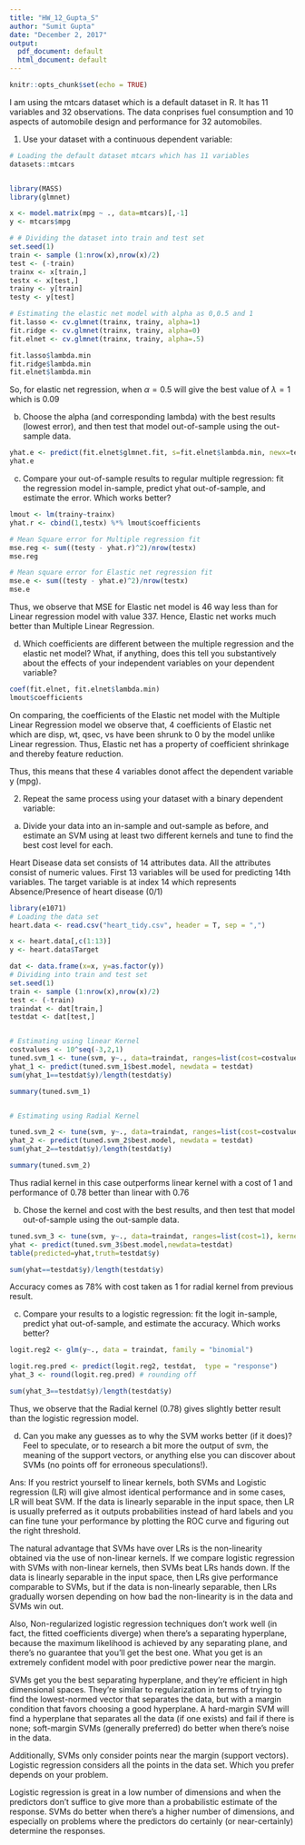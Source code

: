 ```yaml
---
title: "HW_12_Gupta_S"
author: "Sumit Gupta"
date: "December 2, 2017"
output:
  pdf_document: default
  html_document: default
---
```


```r
knitr::opts_chunk$set(echo = TRUE)
```
I am using the mtcars dataset which is a default dataset in R. It has 11 variables and 32 observations.
The data conprises fuel consumption and 10 aspects of automobile design and performance for 32 automobiles.

1. Use your dataset with a continuous dependent variable:
```r
# Loading the default dataset mtcars which has 11 variables
datasets::mtcars


library(MASS)
library(glmnet)

x <- model.matrix(mpg ~ ., data=mtcars)[,-1]
y <- mtcars$mpg

# # Dividing the dataset into train and test set
set.seed(1)
train <- sample (1:nrow(x),nrow(x)/2) 
test <- (-train)
trainx <- x[train,]
testx <- x[test,]
trainy <- y[train]
testy <- y[test]
```

```r
# Estimating the elastic net model with alpha as 0,0.5 and 1
fit.lasso <- cv.glmnet(trainx, trainy, alpha=1)
fit.ridge <- cv.glmnet(trainx, trainy, alpha=0)
fit.elnet <- cv.glmnet(trainx, trainy, alpha=.5)

fit.lasso$lambda.min
fit.ridge$lambda.min
fit.elnet$lambda.min

```
So, for elastic net regression, when $\alpha=0.5$ will give the best value of $\lambda=1$ which is 0.09

b. Choose the alpha (and corresponding lambda) with the best results (lowest error), and then test that model out-of-sample using the out-sample data.


```r

yhat.e <- predict(fit.elnet$glmnet.fit, s=fit.elnet$lambda.min, newx=testx)
yhat.e

```


c. Compare your out-of-sample results to regular multiple regression: fit the regression model in-sample, predict yhat out-of-sample, and estimate the error. Which works better?

```r
lmout <- lm(trainy~trainx)
yhat.r <- cbind(1,testx) %*% lmout$coefficients

# Mean Square error for Multiple regression fit
mse.reg <- sum((testy - yhat.r)^2)/nrow(testx)
mse.reg

# Mean square error for Elastic net regression fit
mse.e <- sum((testy - yhat.e)^2)/nrow(testx)
mse.e
```
Thus, we observe that MSE for Elastic net model is 46 way less than for Linear regression model with value 337. Hence, Elastic net works much better than Multiple Linear Regression.


d. Which coefficients are different between the multiple regression and the elastic net model? What, if anything, does this tell you substantively about the effects of your independent variables on your dependent variable?

```r
coef(fit.elnet, fit.elnet$lambda.min)
lmout$coefficients

```
On comparing, the coefficients of the Elastic net model with the Multiple Linear Regression model we observe that, 4 coefficients of Elastic net which are disp, wt, qsec, vs have been shrunk to 0 by the model unlike Linear regression. Thus, Elastic net has a property of coefficient shrinkage and thereby feature reduction.

Thus, this means that these 4 variables donot affect the dependent variable y (mpg).

2. Repeat the same process using your dataset with a binary dependent variable:
a. Divide your data into an in-sample and out-sample as before, and estimate an SVM using at least two different kernels and tune to find the best cost level for each.


Heart Disease data set consists of 14 attributes data. All the attributes consist of numeric values. First 13 variables will be used for predicting 14th variables. The target variable is at index 14 which represents Absence/Presence of heart disease (0/1)
```r
library(e1071)
# Loading the data set
heart.data <- read.csv("heart_tidy.csv", header = T, sep = ",")

x <- heart.data[,c(1:13)]
y <- heart.data$Target

dat <- data.frame(x=x, y=as.factor(y))
# Dividing into train and test set
set.seed(1)
train <- sample (1:nrow(x),nrow(x)/2) 
test <- (-train)
traindat <- dat[train,]
testdat <- dat[test,]


# Estimating using linear Kernel
costvalues <- 10^seq(-3,2,1)
tuned.svm_1 <- tune(svm, y~., data=traindat, ranges=list(cost=costvalues), kernel="linear")
yhat_1 <- predict(tuned.svm_1$best.model, newdata = testdat)
sum(yhat_1==testdat$y)/length(testdat$y)

summary(tuned.svm_1)


# Estimating using Radial Kernel

tuned.svm_2 <- tune(svm, y~., data=traindat, ranges=list(cost=costvalues), kernel="radial")
yhat_2 <- predict(tuned.svm_2$best.model, newdata = testdat)
sum(yhat_2==testdat$y)/length(testdat$y)

summary(tuned.svm_2)

```

Thus radial kernel in this case outperforms linear kernel with a cost of 1 and performance of 0.78 better than linear with 0.76

b. Chose the kernel and cost with the best results, and then test that model out-of-sample using the out-sample data.


```r

tuned.svm_3 <- tune(svm, y~., data=traindat, ranges=list(cost=1), kernel="radial")
yhat <- predict(tuned.svm_3$best.model,newdata=testdat)
table(predicted=yhat,truth=testdat$y)

sum(yhat==testdat$y)/length(testdat$y)


```
Accuracy comes as 78% with cost taken as 1 for radial kernel from previous result.

c. Compare your results to a logistic regression: fit the logit in-sample, predict yhat out-of-sample, and estimate the accuracy. Which works better?

```r
logit.reg2 <- glm(y~., data = traindat, family = "binomial")

logit.reg.pred <- predict(logit.reg2, testdat,  type = "response")
yhat_3 <- round(logit.reg.pred) # rounding off

sum(yhat_3==testdat$y)/length(testdat$y)

```

Thus, we observe that the Radial kernel (0.78) gives slightly better result than the logistic regression model.


d. Can you make any guesses as to why the SVM works better (if it does)? Feel to speculate, or to research a bit more the output of svm, the meaning of the support vectors, or anything else you can discover about SVMs (no points off for erroneous speculations!).

Ans:
If you restrict yourself to linear kernels, both SVMs and Logistic regression (LR) will give almost identical performance and in some cases, LR will beat SVM. If the data is linearly separable in the input space, then LR is usually preferred as it outputs probabilities instead of hard labels and you can fine tune your performance by plotting the ROC curve and figuring out the right threshold.

The natural advantage that SVMs have over LRs is the non-linearity obtained via the use of non-linear kernels. If we compare logistic regression with SVMs with non-linear kernels, then SVMs beat LRs hands down. If the data is linearly separable in the input space, then LRs give performance comparable to SVMs, but if the data is non-linearly separable, then LRs gradually worsen depending on how bad the non-linearity is in the data and SVMs win out.

Also,
Non-regularized logistic regression techniques don't work well (in fact, the fitted coefficients diverge) when there's a separating hyperplane, because the maximum likelihood is achieved by any separating plane, and there's no guarantee that you'll get the best one. What you get is an extremely confident model with poor predictive power near the margin. 

SVMs get you the best separating hyperplane, and they're efficient in high dimensional spaces. They're similar to regularization in terms of trying to find the lowest-normed vector that separates the data, but with a margin condition that favors choosing a good hyperplane. A hard-margin SVM will find a hyperplane that separates all the data (if one exists) and fail if there is none; soft-margin SVMs (generally preferred) do better when there's noise in the data. 

Additionally, SVMs only consider points near the margin (support vectors). Logistic regression considers all the points in the data set. Which you prefer depends on your problem. 

Logistic regression is great in a low number of dimensions and when the predictors don't suffice to give more than a probabilistic estimate of the response. SVMs do better when there's a higher number of dimensions, and especially on problems where the predictors do certainly (or near-certainly) determine the responses.